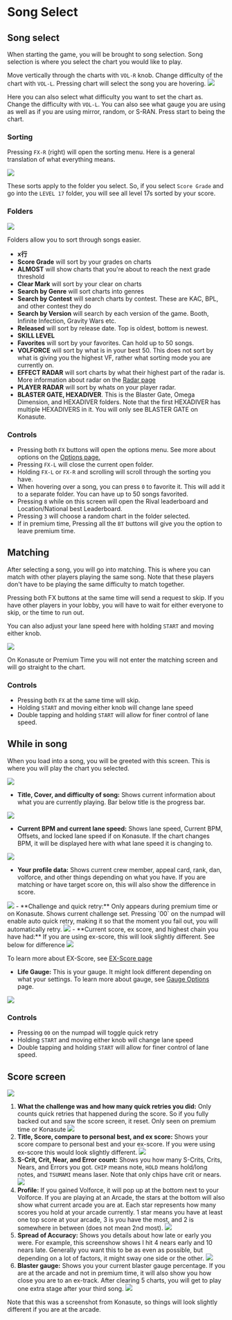 
# Song Select

## Song select
When starting the game, you will be brought to song selection. Song selection is where you select the chart you would like to play.

Move vertically through the charts with `VOL-R` knob. Change difficulty of the chart with `VOL-L`. Pressing chart will select the song you are hovering.
<Image src="/startingout/songselect/chartpreview.png" className="w-150"/>

Here you can also select what difficulty you want to set the chart as. Change the difficulty with `VOL-L`. You can also see what gauge you are using as well as if you are using mirror, random, or S-RAN. Press start to being the chart.

### Sorting

Pressing `FX-R` (right) will open the sorting menu. Here is a general translation of what everything
means.

<Image src="/startingout/songselect/Sort.png" className="w-100"/>

These sorts apply to the folder you select. So, if you select `Score Grade` and go into the `LEVEL 17` folder, you will see all level 17s sorted by your score.

### Folders
<Image src="/startingout/songselect/folders.png"/>

Folders allow you to sort through songs easier.
- **x行** 
- **Score Grade** will sort by your grades on charts
- **ALMOST** will show charts that you're about to reach the next grade threshold
- **Clear Mark** will sort by your clear on charts
- **Search by Genre** will sort charts into genres
- **Search by Contest** will search charts by contest. These are KAC, BPL, and other contest they do
- **Search by Version** will search by each version of the game. Booth, Infinite Infection, Gravity Wars etc.
- **Released** will sort by release date. Top is oldest, bottom is newest.
- **SKILL LEVEL**
- **Favorites** will sort by your favorites. Can hold up to 50 songs.
- **VOLFORCE** will sort by what is in your best 50. This does not sort by what is giving you the highest VF, rather what sorting mode you are currently on.
- **EFFECT RADAR** will sort charts by what their highest part of the radar is. More information about radar on the [Radar page](/compendium/radar)
- **PLAYER RADAR** will sort by whats on your player radar.
- **BLASTER GATE, HEXADIVER**. This is the Blaster Gate, Omega Dimension, and HEXADIVER folders. Note that the first HEXADIVER has multiple HEXADIVERS in it. You will only see BLASTER GATE on Konasute.

### Controls
- Pressing both `FX` buttons will open the options menu. See more about options on the [Options page.](/startingout/options)
- Pressing `FX-L` will close the current open folder. 
- Holding `FX-L` or `FX-R` and scrolling will scroll through the sorting you have. 
- When hovering over a song, you can press `0` to favorite it. This will add it to a separate folder. You can have up to 50 songs favorited.
- Pressing `8` while on this screen will open the Rival leaderboard and Location/National best Leaderboard. 
- Pressing `3` will choose a random chart in the folder selected.
- If in premium time, Pressing all the `BT` buttons will give you the option to leave premium time.


## Matching
After selecting a song, you will go into matching. This is where you can match with other players playing the same song. Note that these players don't have to be playing the same difficulty to match together.

Pressing both FX buttons at the same time will send a request to skip. If you have other players in your lobby, you will have to wait for either everyone to skip, or the time to run out.

You can also adjust your lane speed here with holding `START` and moving either knob. 

<Image src="/startingout/songselect/matching.png" className="w-100"/>


On Konasute or Premium Time you will not enter the matching screen and will go straight to the chart.

### Controls
- Pressing both `FX` at the same time will skip.
- Holding `START` and moving either knob will change lane speed
- Double tapping and holding `START` will allow for finer control of lane speed.

## While in song
When you load into a song, you will be greeted with this screen. This is where you will play the chart you selected.

<Image src="/startingout/songselect/ingame.jpg" className="w-100"/>


- **Title, Cover, and difficulty of song:** Shows current information about what you are currently playing. Bar below title is the progress bar. 
<Image src="/startingout/songselect/title.png" className="h-60"/>

- **Current BPM and current lane speed:** Shows lane speed, Current BPM, Offsets, and locked lane speed if on Konasute. If the chart changes BPM, it will be displayed here with what lane speed it is changing to.
<Image src="/startingout/songselect/bpm-and-lanespeed.png" className="h-100"/>

- **Your profile data:** Shows current crew member, appeal card, rank, dan, volforce, and other things depending on what you have. If you are matching or have target score on, this will also show the difference in score.
<Image src="/startingout/songselect/player-profile.png" className="h-100"/>
- **Challenge and quick retry:** Only appears during premium time or on Konasute. Shows current challenge set. Pressing `00` on the numpad will enable auto quick retry, making it so that the moment you fail out, you will automatically
   retry.
<Image src="/startingout/songselect/challenge.png" className="h-100"/>
- **Current score, ex score, and highest chain you have had:** If you are using
   ex-score, this will look slightly different. See below for difference
<Image src="/startingout/songselect/scoredifference.png" />

To learn more about EX-Score, see [EX-Score page](/compendium/exscore)

- **Life Gauge:** This is your gauge. It might look different depending on what your
   settings. To learn more about gauge, see [Gauge Options](/compendium/gauge-options) page.
<Image src="/startingout/songselect/gauge.png" className="w-40"/>

### Controls
- Pressing `00` on the numpad will toggle quick retry
- Holding `START` and moving either knob will change lane speed
- Double tapping and holding `START` will allow for finer control of lane speed.

## Score screen

<Image src="/startingout/songselect/scoreScreen.jpg" className="w-120"/>

1. **What the challenge was and how many quick retries you did:** Only counts quick
   retries that happened during the score. So if you fully backed out and saw
   the score screen, it reset. Only seen on premium time or Konasute
   <Image src="/startingout/songselect/quick-retry.png" className="w-80"/>
2. **Title, Score, compare to personal best, and ex score:** Shows your score compare to personal best and your ex-score. If you were using
   ex-score this would look slightly different. 
   <Image src="/startingout/songselect/clear-title.png" className="w-100"/>
3. **S-Crit, Crit, Near, and Error count:** Shows you how many S-Crits, Crits,
   Nears, and Errors you got. `CHIP` means note, `HOLD` means hold/long notes,
   and `TSUMAMI` means laser. Note that only chips have crit or nears.
   <Image src="/startingout/songselect/count.png" className="w-100"/>
4. **Profile:** If you gained Volforce, it will pop up at the bottom next to your
   Volforce. If you are playing at an Arcade, the stars at the bottom will also
   show what current arcade you are at. Each star represents how many scores you
   hold at your arcade currently. 1 star means you have at least one top score
   at your arcade, 3 is you have the most, and 2 is somewhere in between (does
   not mean 2nd most).
   <Image src="/startingout/songselect/profile-after.png" className="w-110"/>
5. **Spread of Accuracy:** Shows you details about how late or early you were. For example, this screenshow shows I hit 4 nears early and 10 nears late. Generally you want this to be as even as possible, but depending
   on a lot of factors, it might sway one side or the other.
   <Image src="/startingout/songselect/spread.png" className="w-100"/>
6. **Blaster gauge:** Shows you your current blaster gauge percentage. If you are at
   the arcade and not in premium time, it will also show you how close you are
   to an ex-track. After clearing 5 charts, you will get to play one extra stage
   after your third song.
   <Image src="/startingout/songselect/blaster.png" className="w-100"/>

Note that this was a screenshot from Konasute, so things will look slightly different if you are at the arcade. 
